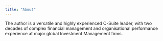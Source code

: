 ```yaml
---
title: "About"
---
```


The author is a versatile and highly experienced C-Suite leader, with two decades of complex financial management and organisational performance experience at major global Investment Management firms.


